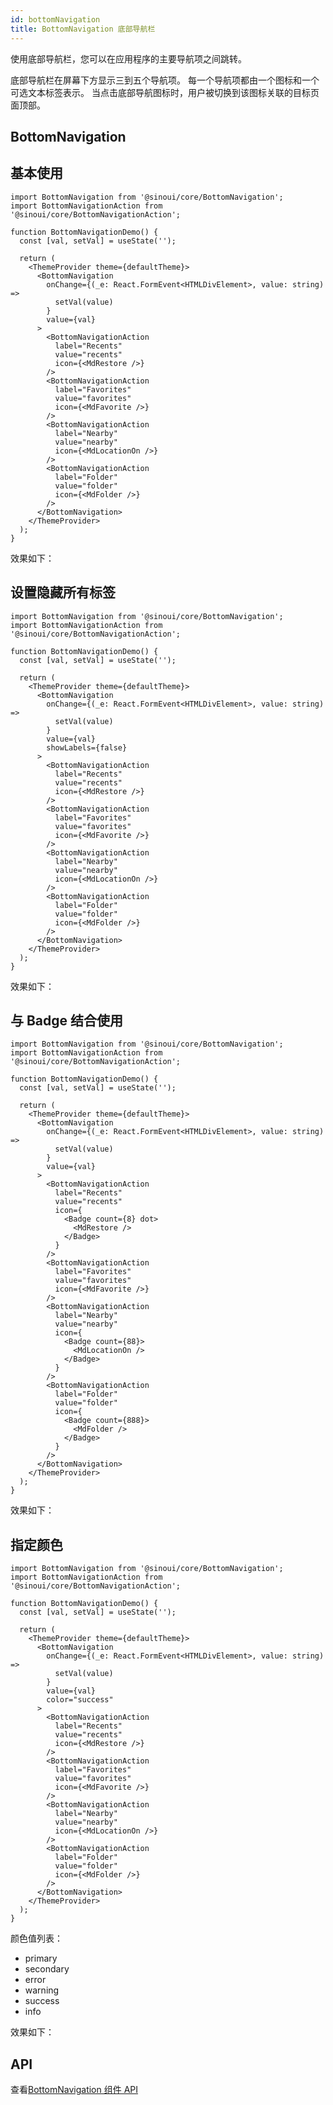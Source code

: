 ```yaml
---
id: bottomNavigation
title: BottomNavigation 底部导航栏
---
```


使用底部导航栏，您可以在应用程序的主要导航项之间跳转。

底部导航栏在屏幕下方显示三到五个导航项。 每一个导航项都由一个图标和一个可选文本标签表示。 当点击底部导航图标时，用户被切换到该图标关联的目标页面顶部。


## BottomNavigation

## 基本使用

```tsx
import BottomNavigation from '@sinoui/core/BottomNavigation';
import BottomNavigationAction from '@sinoui/core/BottomNavigationAction';

function BottomNavigationDemo() {
  const [val, setVal] = useState('');

  return (
    <ThemeProvider theme={defaultTheme}>
      <BottomNavigation
        onChange={(_e: React.FormEvent<HTMLDivElement>, value: string) =>
          setVal(value)
        }
        value={val}
      >
        <BottomNavigationAction
          label="Recents"
          value="recents"
          icon={<MdRestore />}
        />
        <BottomNavigationAction
          label="Favorites"
          value="favorites"
          icon={<MdFavorite />}
        />
        <BottomNavigationAction
          label="Nearby"
          value="nearby"
          icon={<MdLocationOn />}
        />
        <BottomNavigationAction
          label="Folder"
          value="folder"
          icon={<MdFolder />}
        />
      </BottomNavigation>
    </ThemeProvider>
  );
}
```

效果如下：

<BottomNavigationDemo />

## 设置隐藏所有标签

```tsx
import BottomNavigation from '@sinoui/core/BottomNavigation';
import BottomNavigationAction from '@sinoui/core/BottomNavigationAction';

function BottomNavigationDemo() {
  const [val, setVal] = useState('');

  return (
    <ThemeProvider theme={defaultTheme}>
      <BottomNavigation
        onChange={(_e: React.FormEvent<HTMLDivElement>, value: string) =>
          setVal(value)
        }
        value={val}
        showLabels={false}
      >
        <BottomNavigationAction
          label="Recents"
          value="recents"
          icon={<MdRestore />}
        />
        <BottomNavigationAction
          label="Favorites"
          value="favorites"
          icon={<MdFavorite />}
        />
        <BottomNavigationAction
          label="Nearby"
          value="nearby"
          icon={<MdLocationOn />}
        />
        <BottomNavigationAction
          label="Folder"
          value="folder"
          icon={<MdFolder />}
        />
      </BottomNavigation>
    </ThemeProvider>
  );
}
```

效果如下：

<BottomNavigationDemo showLabels={false} />

## 与 Badge 结合使用

```tsx
import BottomNavigation from '@sinoui/core/BottomNavigation';
import BottomNavigationAction from '@sinoui/core/BottomNavigationAction';

function BottomNavigationDemo() {
  const [val, setVal] = useState('');

  return (
    <ThemeProvider theme={defaultTheme}>
      <BottomNavigation
        onChange={(_e: React.FormEvent<HTMLDivElement>, value: string) =>
          setVal(value)
        }
        value={val}
      >
        <BottomNavigationAction
          label="Recents"
          value="recents"
          icon={
            <Badge count={8} dot>
              <MdRestore />
            </Badge>
          }
        />
        <BottomNavigationAction
          label="Favorites"
          value="favorites"
          icon={<MdFavorite />}
        />
        <BottomNavigationAction
          label="Nearby"
          value="nearby"
          icon={
            <Badge count={88}>
              <MdLocationOn />
            </Badge>
          }
        />
        <BottomNavigationAction
          label="Folder"
          value="folder"
          icon={
            <Badge count={888}>
              <MdFolder />
            </Badge>
          }
        />
      </BottomNavigation>
    </ThemeProvider>
  );
}
```

效果如下：

<BottomNavigationBadge />

## 指定颜色

```tsx
import BottomNavigation from '@sinoui/core/BottomNavigation';
import BottomNavigationAction from '@sinoui/core/BottomNavigationAction';

function BottomNavigationDemo() {
  const [val, setVal] = useState('');

  return (
    <ThemeProvider theme={defaultTheme}>
      <BottomNavigation
        onChange={(_e: React.FormEvent<HTMLDivElement>, value: string) =>
          setVal(value)
        }
        value={val}
        color="success"
      >
        <BottomNavigationAction
          label="Recents"
          value="recents"
          icon={<MdRestore />}
        />
        <BottomNavigationAction
          label="Favorites"
          value="favorites"
          icon={<MdFavorite />}
        />
        <BottomNavigationAction
          label="Nearby"
          value="nearby"
          icon={<MdLocationOn />}
        />
        <BottomNavigationAction
          label="Folder"
          value="folder"
          icon={<MdFolder />}
        />
      </BottomNavigation>
    </ThemeProvider>
  );
}
```

颜色值列表：

- ​primary
- ​secondary
- error
- warning
- success
- info

效果如下：

<BottomNavigationDemo color="primary" />
<BottomNavigationDemo color="secondary" />
<BottomNavigationDemo color="error" />
<BottomNavigationDemo color="warning" />
<BottomNavigationDemo color="success" />
<BottomNavigationDemo color="info" />

## API

查看[BottomNavigation 组件 API](/docs/components-apis/bottomNavigation)
